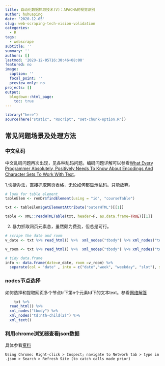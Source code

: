 ```yaml
---
title: 自动化数据抓取技术(V)：APACHA的视觉识别
author: huhuaping
date: '2020-12-05'
slug: web-scraping-tech-vision-volidation
categories:
  - R
tags:
  - webscrape
subtitle: ''
summary: ''
authors: []
lastmod: '2020-12-05T16:30:46+08:00'
featured: no
image:
  caption: ''
  focal_point: ''
  preview_only: no
projects: []
output:
  blogdown::html_page:
    toc: true
---
```


```r
library("here")
source(here("static", "Rscript", "set-chunk-option.R"))
```

## 常见问题场景及处理方法

### 中文乱码

中文乱码问题再次出现，见各种乱码问题。编码问题详解可以参看[What Every Programmer Absolutely, Positively Needs To Know About Encodings And Character Sets To Work With Text](https://kunststube.net/encoding/)。

1.快捷办法，直接抓取网页表格，无论如何都显示乱码。只能放弃。


```r
# look for table element
tableElem <- remDr$findElement(using = "id", "courseTable")

txt <- tableElem$getElementAttribute("outerHTML")[[1]]

table <- XML::readHTMLTable(txt, header=F, as.data.frame=TRUE)[[1]]
```


2. 暴力抓取网页元素总，虽然颇为费劲，但总是可行。

```r
# scrape the date and room 
v_date <- txt %>% read_html() %>%  xml_nodes("tbody") %>% xml_nodes("td:nth-child(2)") %>% xml_text()

v_room <- txt %>% read_html() %>%  xml_nodes("tbody") %>% xml_nodes("td:nth-child(4)") %>% xml_text()

# tidy data.frame
info <- data.frame(date=v_date, room =v_room) %>%
  separate(col = "date" , into = c("date","week", "weekday", "slot"), sep = " ")
```


### nodes节点选择
		
如何选择和提取网页多个节点tr下第n个元素td下的文本text。参看[网络解答](https://stackoverflow.com/questions/56782998/how-to-extract-text-in-second-p-element-inside-div)

```r
	txt %>% 
  read_html() %>%  
  xml_nodes("tbody") %>% 
  xml_nodes("td:nth-child(2)") %>% 
  xml_text()
```

	
			
### 利用chrome浏览器查看json数据

具体参看[资料](https://stackoverflow.com/questions/31775176/scraping-javascript-in-r-with-rselenium)

```
Using Chrome: Right-click > Inspect; navigate to Network tab > type in .json > Search > Refresh Site (to catch calls made prior) 
```
	

	

